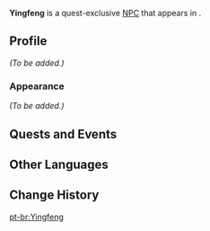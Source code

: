{{Meta
<!-- Remove this template after adding the missing info -->
|missing_NPC_profile  = yes
}}
{{Character Infobox
|type             = Quest NPC
|image            = NPC Yingfeng.png
|region           = Liyue
|location         = Liyue
}}
'''Yingfeng''' is a quest-exclusive [[NPC]] that appears in {{Quest|Auction Games}}.
<!--
==Location==
<gallery>
NPC Location Yingfeng.png|Yingfeng's location
NPC Location Yingfeng Context.png|Additional context
</gallery>
-->
==Profile==
<!-- detailed story/lore information goes here -->
''(To be added.)''

===Appearance===
''(To be added.)''

==Quests and Events==
{{Quests and Events}}

==Other Languages==
{{Other Languages
|default_hidden = 1
|en      = Yingfeng
|zhs     = 盈丰
|zhs_rm  = Yíngfēng
|zht     = 盈豐
|zht_rm  = Yíngfēng
|ja      = 盈豊
|ja_rm   = Eihou{{Assumed}}
|ko      = 영봉
|es      = Yingfeng
|fr      = Yingfeng
|ru      = Ин Фэн
|th      = Yingfeng
|vi      = Yingfeng
|de      = Yingfeng
|id      = Yingfeng
|pt      = Yingfeng
|tr      = Yingfeng
|it      = Yingfeng
}}

==Change History==
{{Change History|2.4}}
<!--
==References==
{{Reflist}}-->

[[pt-br:Yingfeng]]